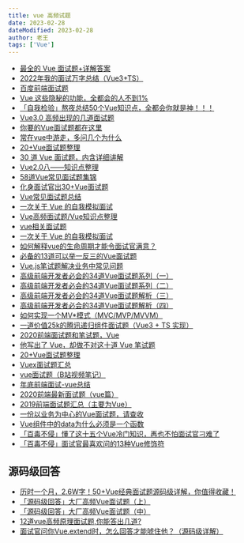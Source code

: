 ```yaml
---
title: vue 高频试题
date: 2023-02-28
dateModified: 2023-02-28
author: 老王
tags: ['Vue']
---
```


<!--
<SourceList>
  {(arr) => (
    <ul>
      {
        [{name:'最全的 Vue 面试题+详解答案',url:"https://juejin.cn/post/6961222829979697165"},{name:'2022年我的面试万字总结（Vue3+TS）',url:"https://juejin.cn/post/7160962909332307981"},].map((item, index) => {
        const {name,url} = item
        return <li key={index}><Link sx={{ whiteSpace: 'nowrap' }} href={url} target="_blank">
                {name}
              </Link></li>
      })}
    </ul>
  )}
</SourceList>
<Grid sx={{ gridTemplateColumns: 'auto auto auto auto auto' }}>

</Grid>

<Link sx={{ whiteSpace: 'nowrap' }} href="#" target="_blank">
  这里放介绍和giturl
</Link> -->

<div>
<ul>
  <li>
    <a href="https://juejin.cn/post/6961222829979697165" target="_blank">
      最全的 Vue 面试题+详解答案
    </a>
  </li>
  <li>
    <a href="https://juejin.cn/post/7160962909332307981" target="_blank">
      2022年我的面试万字总结（Vue3+TS）
    </a>
  </li>
  <li>
    <a href="https://www.cnblogs.com/y896926473/p/6736722.html" target="_blank">
      百度前端面试题
    </a>
  </li>
  <li>
    <a href="https://mp.weixin.qq.com/s/CwFAeAjlsyAFUZkzxCCvJA" target="_blank">
      Vue 这些隐秘的功能，全都会的人不到1%
    </a>
  </li>
  <li>
    <a href="https://juejin.cn/post/6984210440276410399" target="_blank">
      「自我检验」熬夜总结50个Vue知识点，全都会你就是神！！！
    </a>
  </li>
  <li>
    <a href="https://mp.weixin.qq.com/s/KX7xoZyEAGCQJITwvw-4Tg" target="_blank">
      Vue3.0 高频出现的几道面试题
    </a>
  </li>
  <li>
    <a href="https://juejin.cn/post/6844903875334537230" target="_blank">
      你要的Vue面试题都在这里
    </a>
  </li>
  <li>
    <a href="https://juejin.cn/post/6905922153234268168" target="_blank">
      常在vue中游走，多问几个为什么
    </a>
  </li>
  <li>
    <a href="https://segmentfault.com/a/1190000022524183" target="_blank">
      20+Vue面试题整理
    </a>
  </li>
  <li>
    <a href="https://juejin.cn/post/6844903918753808398" target="_blank">
      30 道 Vue 面试题，内含详细讲解
    </a>
  </li>
  <li>
    <a href="https://segmentfault.com/a/1190000018225708" target="_blank">
      Vue2.0八——知识点整理
    </a>
  </li>
  <li>
    <a href="https://mp.weixin.qq.com/s/TegETQjdrvbzu1rV0a4QKg" target="_blank">
      58道Vue常见面试题集锦
    </a>
  </li>
  <li>
    <a href="https://juejin.cn/post/6930897845369356295" target="_blank">
      化身面试官出30+Vue面试题
    </a>
  </li>
  <li>
    <a href="https://zhuanlan.zhihu.com/p/97950650" target="_blank">
      Vue常见面试题总结
    </a>
  </li>
  <li>
    <a href="https://mp.weixin.qq.com/s/OIyV5QC4HsTvZtabblLvUw" target="_blank">
      一次关于 Vue 的自我模拟面试
    </a>
  </li>
  <li>
    <a href="https://www.jianshu.com/p/edfd4527990e" target="_blank">
      Vue高频面试题/Vue知识点整理
    </a>
  </li>
  <li>
    <a href="https://www.jianshu.com/p/77f8abb98f5c" target="_blank">
      vue相关面试题
    </a>
  </li>
  <li>
    <a href="https://mp.weixin.qq.com/s/OIyV5QC4HsTvZtabblLvUw" target="_blank">
      一次关于 Vue 的自我模拟面试
    </a>
  </li>
  <li>
    <a href="https://zhuanlan.zhihu.com/p/45056082" target="_blank">
      如何解释vue的生命周期才能令面试官满意？
    </a>
  </li>
  <li>
    <a href="https://juejin.cn/post/6844903903968903175" target="_blank">
      必备的13道可以举一反三的Vue面试题
    </a>
  </li>
  <li>
    <a href="https://mp.weixin.qq.com/s/4T3pRKpWW4bEc59C7F6WGw" target="_blank">
      Vue.js笔试题解决业务中常见问题
    </a>
  </li>
  <li>
    <a href="https://blog.csdn.net/qq_27053493/article/details/105002386" target="_blank">
      高级前端开发者必会的34道Vue面试题系列（一）
    </a>
  </li>
  <li>
    <a href="https://blog.csdn.net/qq_27053493/article/details/105355319" target="_blank">
      高级前端开发者必会的34道Vue面试题系列（二）
    </a>
  </li>
  <li>
    <a href="https://blog.csdn.net/qq_27053493/article/details/105213003" target="_blank">
      高级前端开发者必会的34道Vue面试题解析（三）
    </a>
  </li>
  <li>
    <a href="https://blog.csdn.net/qq_27053493/article/details/105355318" target="_blank">
      高级前端开发者必会的34道Vue面试题解析（四）
    </a>
  </li>
  <li>
    <a href="https://segmentfault.com/a/1190000014725342" target="_blank">
      如何实现一个MV*模式（MVC/MVP/MVVM）
    </a>
  </li>
  <li>
    <a href="https://mp.weixin.qq.com/s/Lm1lFt2e5nqj83QMAVYakA" target="_blank">
      一道价值25k的腾讯递归组件面试题（Vue3 + TS 实现）
    </a>
  </li>
  <li>
    <a href="https://blog.csdn.net/l1830473688/article/details/105704539" target="_blank">
      2020前端面试题和笔试题，Vue
    </a>
  </li>
  <li>
    <a href="https://juejin.cn/post/6870737289736093710" target="_blank">
      他写出了 Vue，却做不对这十道 Vue 笔试题
    </a>
  </li>
  <li>
    <a href="https://juejin.cn/post/6844904084374290446" target="_blank">
      20+Vue面试题整理
    </a>
  </li>
  <li>
    <a href="https://juejin.cn/post/6844903993374670855" target="_blank">
      Vuex面试题汇总
    </a>
  </li>
  <li>
    <a href="https://juejin.cn/post/6850418116745232398" target="_blank">
      vue面试题（B站视频笔记）
    </a>
  </li>
  <li>
    <a href="https://juejin.cn/post/6844904079206924295" target="_blank">
      年底前端面试-vue总结
    </a>
  </li>
  <li>
    <a href="https://blog.csdn.net/weixin_45325238/article/details/104968195" target="_blank">
      2020前端最新面试题（vue篇）
    </a>
  </li>
  <li>
    <a href="https://segmentfault.com/a/1190000018225708" target="_blank">
      2019前端面试题汇总（主要为Vue）
    </a>
  </li>
  <li>
    <a href="https://mp.weixin.qq.com/s/-zuATiBEF82hUk0jvjqWww" target="_blank">
      一份以业务为中心的Vue面试题，请查收
    </a>
  </li>
  <li>
    <a href="https://www.jianshu.com/p/f3e774c57356" target="_blank">
      Vue组件中的data为什么必须是一个函数
    </a>
  </li>
  <li>
    <a href="https://juejin.cn/post/6969862183387660324" target="_blank">
      「百毒不侵」懂了这十五个Vue冷门知识，再也不怕面试官刁难了
    </a>
  </li>
  <li>
    <a href="https://juejin.cn/post/6981628129089421326" target="_blank">
      「百毒不侵」面试官最喜欢问的13种Vue修饰符
    </a>
  </li>
</ul>


## 源码级回答

<ul>
  <li>
    <a href="https://juejin.cn/post/7097067108663558151" target="_blank">
      历时一个月，2.6W字！50+Vue经典面试题源码级详解，你值得收藏！
    </a>
  </li>
  <li>
    <a href="https://juejin.cn/post/6844904138208182285" target="_blank">
      「源码级回答」大厂高频Vue面试题（上）
    </a>
  </li>
  <li>
    <a href="https://juejin.cn/post/6844904149923053575" target="_blank">
      「源码级回答」大厂高频Vue面试题（中）
    </a>
  </li>
  <li>
    <a href="https://juejin.cn/post/6844904031983239181" target="_blank">
      12道vue高频原理面试题,你能答出几道?
    </a>
  </li>
  <li>
    <a href="https://juejin.cn/post/6914970829621035021" target="_blank">
      面试官问你Vue.extend时，怎么回答才能唬住他？（源码级详解）
    </a>
  </li>
</ul>

</div>
